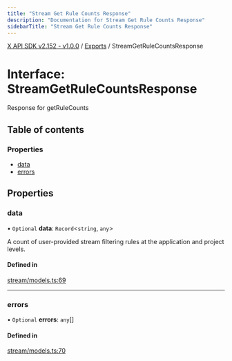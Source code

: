 ```yaml
---
title: "Stream Get Rule Counts Response"
description: "Documentation for Stream Get Rule Counts Response"
sidebarTitle: "Stream Get Rule Counts Response"
---
```


[X API SDK v2.152 - v1.0.0](../README.md) / [Exports](../modules.md) / StreamGetRuleCountsResponse

# Interface: StreamGetRuleCountsResponse

Response for getRuleCounts

## Table of contents

### Properties

- [data](StreamGetRuleCountsResponse.md#data)
- [errors](StreamGetRuleCountsResponse.md#errors)

## Properties

### data

• `Optional` **data**: `Record`\<`string`, `any`\>

A count of user-provided stream filtering rules at the application and project levels.

#### Defined in

[stream/models.ts:69](https://github.com/xdevplatform/xdk/blob/ad4172ef5f68f089e0f077a190b271016dd35bf7/xdk/typescript/src/stream/models.ts#L69)

___

### errors

• `Optional` **errors**: `any`[]

#### Defined in

[stream/models.ts:70](https://github.com/xdevplatform/xdk/blob/ad4172ef5f68f089e0f077a190b271016dd35bf7/xdk/typescript/src/stream/models.ts#L70)
